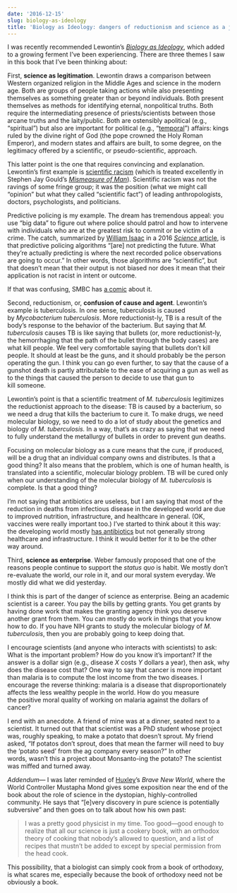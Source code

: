 ```yaml
---
date: '2016-12-15'
slug: biology-as-ideology
title: 'Biology as Ideology: dangers of reductionism and science as a job'
---
```


I was recently recommended Lewontin's _[Biology as Ideology](https://www.amazon.com/Biology-as-Ideology-Doctrine-DNA/dp/0060975199)_, which added to a growing ferment I've been experiencing. There are three themes I saw in this book that I've been thinking about:

First, **science as legitimation**. Lewontin draws a comparison between Western organized religion in the Middle Ages and science in the modern age. Both are groups of people taking actions while also presenting themselves as something greater than or beyond individuals. Both present themselves as methods for identifying eternal, nonpolitical truths. Both require the intermediating presence of priests/scientists between those arcane truths and the laity/public. Both are ostensibly apolitical (e.g., "spiritual") but also are important for political (e.g., "[temporal](https://en.wikipedia.org/wiki/Temporal_power_(papal))") affairs: kings ruled by the divine right of God (the pope crowned the Holy Roman Emperor), and modern states and affairs are built, to some degree, on the legitimacy offered by a scientific, or pseudo-scientific, approach.

This latter point is the one that requires convincing and explanation. Lewontin's first example is [scientific racism](https://en.wikipedia.org/wiki/Scientific_racism) (which is treated excellently in Stephen Jay Gould's _[Mismeasure of Man](https://en.wikipedia.org/wiki/The_Mismeasure_of_Man)_). Scientific racism was not the ravings of some fringe group; it was the position (what we might call "opinion" but what they called "scientific fact") of leading anthropologists, doctors, psychologists, and politicians.

Predictive policing is my example. The dream has tremendous appeal: you use "big data" to figure out where police should patrol and how to intervene with individuals who are at the greatest risk to commit or be victim of a crime. The catch, summarized by [William Isaac](https://hrdag.org/policing/) in a 2016 [_Science_ article](http://www.sciencemag.org/news/2016/09/can-predictive-policing-prevent-crime-it-happens), is that predictive policing algorithms "[are] not predicting the future. What they're actually predicting is where the next recorded police observations are going to occur." In other words, those algorithms are "scientific", but that doesn't mean that their output is not biased nor does it mean that their application is not racist in intent or outcome.

If that was confusing, SMBC has [a comic](http://www.smbc-comics.com/comic/minority-report) about it.

Second, reductionism, or, **confusion of cause and agent**. Lewontin's example is tuberculosis. In one sense, tuberculosis is caused by _Mycobacterium tuberculosis_. More reductionist-ly, TB is a result of the body's response to the behavior of the bacterium. But saying that _M. tuberculosis_ causes TB is like saying that bullets (or, more reductionist-ly, the hemorrhaging that the path of the bullet through the body cases) are what kill people. We feel very comfortable saying that bullets don't kill people. It should at least be the guns, and it should probably be the person operating the gun. I think you can go even further, to say that the cause of a gunshot death is partly attributable to the ease of acquiring a gun as well as to the things that caused the person to decide to use that gun to kill someone.

Lewontin's point is that a scientific treatment of _M. tuberculosis_ legitimizes the reductionist approach to the disease: TB is caused by a bacterium, so we need a drug that kills the bacterium to cure it. To make drugs, we need molecular biology, so we need to do a lot of study about the genetics and biology of _M. tuberculosis._ In a way, that's as crazy as saying that we need to fully understand the metallurgy of bullets in order to prevent gun deaths.

Focusing on molecular biology as a cure means that the cure, if produced, will be a drug that an individual company owns and distributes. Is that a good thing? It also means that the problem, which is one of human health, is translated into a scientific, molecular biology problem. TB will be cured only when our understanding of the molecular biology of _M. tuberculosis_ is complete. Is that a good thing?

I'm not saying that antibiotics are useless, but I am saying that most of the reduction in deaths from infectious disease in the developed world are due to improved nutrition, infrastructure, and healthcare in general. (OK, vaccines were really important too.) I've started to think about it this way: the developing world mostly [has antibiotics](http://www.thelancet.com/journals/lancet/article/PIIS0140-6736(15)00474-2/abstract) but not generally strong healthcare and infrastructure. I think it would better for it to be the other way around.

Third, **science as enterprise**. Weber famously proposed that one of the reasons people continue to support the _status quo_ is habit. We mostly don't re-evaluate the world, our role in it, and our moral system everyday. We mostly did what we did yesterday.

I think this is part of the danger of science as enterprise. Being an academic scientist is a career. You pay the bills by getting grants. You get grants by having done work that makes the granting agency think you deserve another grant from them. You can mostly do work in things that you know how to do. If you have NIH grants to study the molecular biology of _M. tuberculosis_, then you are probably going to keep doing that.

I encourage scientists (and anyone who interacts with scientists) to ask: What is the important problem? How do you know it's important? If the answer is a dollar sign (e.g., disease _X_ costs _Y_ dollars a year), then ask, why does the disease cost that? One way to say that cancer is more important than malaria is to compute the lost income from the two diseases. I encourage the reverse thinking: malaria is a disease that disproportionately affects the less wealthy people in the world. How do you measure the positive moral quality of working on malaria against the dollars of cancer?

I end with an anecdote. A friend of mine was at a dinner, seated next to a scientist. It turned out that that scientist was a PhD student whose project was, roughly speaking, to make a potato that doesn't sprout. My friend asked, "If potatos don't sprout, does that mean the farmer will need to buy the 'potato seed' from the ag company every season?" In other words, wasn't this a project about Monsanto-ing the potato? The scientist was miffed and turned away.

_Addendum_— I was later reminded of [Huxley](http://somaweb.org/)'s _Brave New World_, where the World Controller Mustapha Mond gives some exposition near the end of the book about the role of science in the dystopian, highly-controlled community. He says that "[e]very discovery in pure science is potentially subversive" and then goes on to talk about how his own past:



<blockquote>I was a pretty good physicist in my time. Too good—good enough to realize that all our science is just a cookery book, with an orthodox theory of cooking that nobody's allowed to question, and a list of recipes that mustn't be added to except by special permission from the head cook.</blockquote>



This possibility, that a biologist can simply cook from a book of orthodoxy, is what scares me, especially because the book of orthodoxy need not be obviously a book.